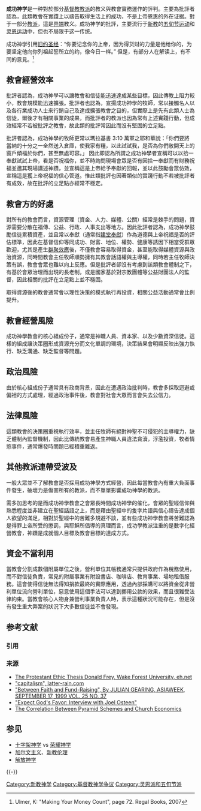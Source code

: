 {{refimprove|time=2016-09-15T07:32:24+00:00}}
'''成功神学'''是一种對於部分[[基督教|基督教]][[基督教教派列表|教派]]的教义與教會實務運作的評判。主要為批評者認為，此類教會在實踐上以禱告取得生活上的成功，不是上帝恩惠的外在证据。對于一部分[[基督教教派列表|教派]]，這是[[异端|异端]]教义。成功神学的批評，主要流行于[[新教|新教]]的[[五旬节运动|五旬节运动]]和[[灵恩运动|灵恩运动]]中，但也不局限于这一传统。

成功神学引用[[旧约圣经|旧约圣经]]{{Bible|申命记|8|18}}：“你要记念{{YHWH}}你的上帝，因为得货财的力量是他给你的，为要坚定他向你列祖起誓所立的约，像今日一样。”
但是，有部分人在解读上，有不同的意見。<ref>Ulmer, K: "Making Your Money Count", page 72. Regal Books, 2007</ref>

== 教會經營效率 ==
批評者認為，成功神學可以讓教會和信徒能迅速達成某些目標，因此傳教上阻力較小，教會規模能迅速擴張。批評者也認為，宣揚成功神學的牧師，常以接觸名人以及各行業成功人士來行銷自己及達成擴張教會之目的，但實際上是先有此類人士為信徒，爾後才有相關事業的成果，而批評者的教派也因為常有上述實踐行動，但成效經常不若被批評之教會，故此類的批評常因此而沒有堅固的立足點。

批評者認為，成功神學的牧師更常以瑪拉基書 3:10 萬軍之耶和華說：「你們要將當納的十分之一全然送入倉庫，使我家有糧，以此試試我，是否為你們敞開天上的窗戶傾福於你們，甚至無處可容。」 因此即認為所謂之成功神學者宣稱可以以拾一奉獻試試上帝，看是否祝福你，並不時詢問現場會眾是否有因拾一奉獻而有財務祝福並邀其現場講述神蹟，並宣稱這是上帝給予奉獻的回報，並以此鼓勵會眾仿效，宣稱這是獲上帝祝福的信心管道。惟此類批評也因著類似的實踐行動不若被批評者有成效，故在批評的立足點亦經常不穩定。

== 教會方的好處 ==

對所有的教會而言，資源管理（資金、人力、媒體、公關）經常是棘手的問題，資源需要分散在福傳、公益、行政、人事支出等地方。因此批評者認為，成功神學鼓勵信徒累積資產，並且常以奉獻（通常指[[建堂奉獻|建堂奉獻]]）作為道德與上帝祝福是否的評估標準，因此在基督信仰等同成功、財富、地位、權勢、健康等誘因下相當受群眾歡迎，尤其是產生[[群聚效應|群聚效應]]後，不僅教會容易取得資金，甚至能取得媒體資源與政治資源，同時間教會主任牧師順勢擁有其教會話語權與主導權，同時若主任牧師決策有誤，教會會眾也難以向上反應。但是批評者卻沒有考慮到該類教會體制之下，有基於會眾治理而出現的長老制，或是國家基於對宗教團體等公益財團法人的監督，因此相關的批評在立足點上並不穩固。

取得資源後的教會通常會以理性決策的模式執行再投資，相關公益活動通常會比例提升。

== 教會經營風險 ==
成功神學教會的核心組成份子，通常是神職人員、資本家、以及少數資深信徒。這樣的組成讓決策圈形成資源充分而文化單調的環境，決策結果會明顯反映出強力執行、缺乏溝通、缺乏監督等問題。

== 政治風險 ==
由於核心組成份子通常具有政商背景，因此在遭遇政治批判時，教會多採取迴避或偏袒的方式處理，經過政治事件後，教會對社會大眾而言會失去公信力。

== 法律風險 ==
這類教會的決策圈重視執行效率，並主任牧師有絕對神聖不可侵犯的主導權力，缺乏體制內監督機制，因此比傳統教會易產生神職人員違法貪瀆，浮濫投資，牧者情慾事件，通常爆發時問題已經積重難返。

== 其他教派連帶受波及 ==
一般大眾並不了解教會是否採用成功神學方式經營，因此每當教會內有重大負面事件發生，破壞力是傷害所有的教派，而不單單影響成功神學的教派。

需多加思考的是而成功神學教會之會眾長時間成功神學的催化，會眾的聖經信仰與熟悉程度並非建立在聖經話語之上，而是藉由聖經中的隻字片語與信心禱告達成個人欲望的滿足，相對於聖經中的苦難多規避不談，並有些成功神學教會將苦難認為是得罪上帝所受的懲罰，與耶穌所倡導的真理而言，成功學教派注重的是數字化經營教會，神蹟是成就個人目標及教會目標的達成方式。

== 資金不當利用 ==
當教會分割成數個附屬單位之後，營利單位其帳務通常只提供政府作為稅務使用，而不對信徒負責，常見的附屬事業有附設書店、咖啡店、教育事業、場地租借服務。這會使得信徒無法得知捐款最終的實際應用，透過內部採購可以將資金從非營利單位流向營利單位，惡意使用這個手法可以達到挪用公款的效果，而且很難受法律約束。當教會核心人物身兼營利事業負責人時，表示這種狀況可能存在，但是沒有發生重大弊案的狀況下大多數信徒並不會發現。

== 参考文献 ==
=== 引用 ===
{{Reflist}}

=== 来源 ===
* [https://web.archive.org/web/20080318113045/http://eh.net/encyclopedia/article/frey.protestant.ethic The Protestant Ethic Thesis Donald Frey, Wake Forest University, eh.net]
* [http://latter-rain.com/kingdom/capital.htm "capitalism", latter-rain.com] {{Wayback|url=http://latter-rain.com/kingdom/capital.htm |date=20210125032604 }} <!-- some kookery but maybe good refs -->
* [https://web.archive.org/web/20061116165814/http://www.pathfinder.com/asiaweek/magazine/99/0917/thailand.html "Between Faith and Fund-Raising", By JULIAN GEARING, ASIAWEEK, SEPTEMBER 17, 1999 VOL. 25 NO. 37]
* [http://www.beliefnet.com/story/157/story_15735_1.html "Expect God's Favor: Interview with Joel Osteen"] {{Wayback|url=http://www.beliefnet.com/story/157/story_15735_1.html |date=20081010205051 }}
* [http://iliganchurch.googlepages.com/churcheconomics The Correlation Between Pyramid Schemes and Church Economics]

== 参见 ==
* [[十字架神学|十字架神学]] vs [[荣耀神学|荣耀神学]]
* [[加尔文主义|加尔文主义]]、[[新教伦理|新教伦理]]
* [[解放神学|解放神学]]

{{-}}
{{基督教神学}}

[[Category:新教神学|Category:新教神学]]
[[Category:基督教神学争议|Category:基督教神学争议]]
[[Category:灵恩派和五旬节派|Category:灵恩派和五旬节派]]